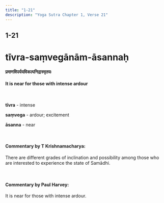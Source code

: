 ```yaml
---
title: "1-21"
description: "Yoga Sutra Chapter 1, Verse 21"
---
```


## 1-21

# tīvra-saṃvegānām-āsannaḥ

#### प्रमाणविपर्ययविकल्पनिद्रास्मृतयः

#### It is near for those with intense ardour

<br />

**tīvra** - intense <br />

**saṃvega** - ardour; excitement <br />

**āsanna** - near <br />

<br />

#### Commentary by T Krishnamacharya:

There are different grades of inclination and possibility
among those who are interested to experience the state of Samādhi.

<br />

#### Commentary by Paul Harvey:

It is near for those with intense ardour.
